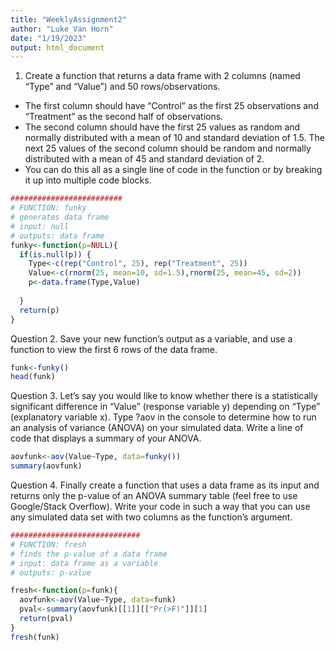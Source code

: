 ```yaml
---
title: "WeeklyAssignment2"
author: "Luke Van Horn"
date: "1/19/2023"
output: html_document
---
```

1. Create a function that returns a data frame with 2 columns (named “Type” and “Value”) and 50 rows/observations.  
  + The first column should have “Control” as the first 25 observations and “Treatment” as the         second half of observations.  
  + The second column should have the first 25 values as random and normally distributed with a         mean of 10 and standard deviation of 1.5. The next 25 values of the second column should be       random and normally distributed with a mean of 45 and standard deviation of 2.  
  + You can do this all as a single line of code in the function or by breaking it up into              multiple code blocks.
```r
#########################
# FUNCTION: funky
# generates data frame
# input: null
# outputs: data frame
funky<-function(p=NULL){
  if(is.null(p)) {
    Type<-c(rep("Control", 25), rep("Treatment", 25))
    Value<-c(rnorm(25, mean=10, sd=1.5),rnorm(25, mean=45, sd=2))
    p<-data.frame(Type,Value)
  
  }
  return(p)
}

```
Question 2. Save your new function’s output as a variable, and use a function to view the first 6 rows of the data frame.
```r
funk<-funky()
head(funk)
```
Question 3. Let’s say you would like to know whether there is a statistically significant difference in “Value” (response variable y) depending on “Type” (explanatory variable x). Type ?aov in the console to determine how to run an analysis of variance (ANOVA) on your simulated data. Write a line of code that displays a summary of your ANOVA.
```r
aovfunk<-aov(Value~Type, data=funky())
summary(aovfunk)
```
Question 4. Finally create a function that uses a data frame as its input and returns only the p-value of an ANOVA summary table (feel free to use Google/Stack Overflow). Write your code in such a way that you can use any simulated data set with two columns as the function’s argument.
```r
#############################
# FUNCTION: fresh
# finds the p-value of a data frame
# input: data frame as a variable
# outputs: p-value

fresh<-function(p=funk){
  aovfunk<-aov(Value~Type, data=funk)
  pval<-summary(aovfunk)[[1]][["Pr(>F)"]][1]
  return(pval)
}
fresh(funk)

```


